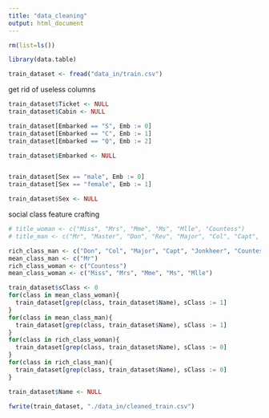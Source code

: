 ```yaml
---
title: "data_cleaning"
output: html_document
---
```


```r
rm(list=ls())

library(data.table)
```

```r
train_dataset <- fread("data_in/train.csv")
```

get rid of useless columns
```r
train_dataset$Ticket <- NULL
train_dataset$Cabin <- NULL

train_dataset[Embarked == "S", Emb := 0]
train_dataset[Embarked == "C", Emb := 1]
train_dataset[Embarked == "Q", Emb := 2]

train_dataset$Embarked <- NULL


train_dataset[Sex == "male", Emb := 0]
train_dataset[Sex == "female", Emb := 1]

train_dataset$Sex <- NULL
```


social class feature crafting
```r
# title_woman <- c("Miss", "Mrs", "Mme", "Ms", "Mlle", "Countess")
# title_man <- c("Mr", "Master", "Don", "Rev", "Major", "Col", "Capt", "Jonkheer", "Dr")

rich_class_man <- c("Don", "Col", "Major", "Capt", "Jonkheer", "Countess", "Dr", "Master", "Rev")
mean_class_man <- c("Mr")
rich_class_woman <- c("Countess")
mean_class_woman <- c("Miss", "Mrs", "Mme", "Ms", "Mlle")

train_dataset$sClass <- 0
for(class in mean_class_woman){
  train_dataset[grep(class, train_dataset$Name), sClass := 1]
}
for(class in mean_class_man){
  train_dataset[grep(class, train_dataset$Name), sClass := 1]
}
for(class in rich_class_woman){
  train_dataset[grep(class, train_dataset$Name), sClass := 0]
}
for(class in rich_class_man){
  train_dataset[grep(class, train_dataset$Name), sClass := 0]
}

train_dataset$Name <- NULL
```

```r
fwrite(train_dataset, "./data_in/cleaned_train.csv")
```


